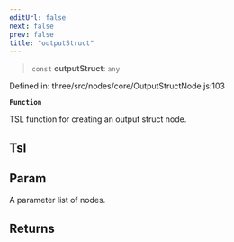 ```yaml
---
editUrl: false
next: false
prev: false
title: "outputStruct"
---
```


> `const` **outputStruct**: `any`

Defined in: three/src/nodes/core/OutputStructNode.js:103

**`Function`**

TSL function for creating an output struct node.

## Tsl

## Param

A parameter list of nodes.

## Returns
